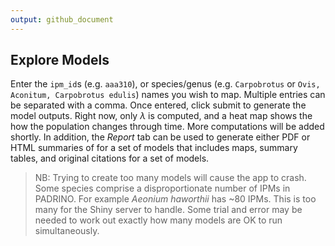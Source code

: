 ```yaml
---
output: github_document
---
```

## Explore Models

Enter the `ipm_id`s (e.g. `aaa310`), or species/genus (e.g. `Carpobrotus` or `Ovis, Aconitum, Carpobrotus edulis`) names you wish to map. Multiple entries can be separated with a comma. Once entered, click submit to generate the model outputs. Right now, only $\lambda$ is computed, and a heat map shows the how the population changes through time. More computations will be added shortly. In addition, the _Report_ tab can be used to generate either PDF or HTML summaries of for a set of models that includes maps, summary tables, and original citations for a set of models.

>NB: Trying to create too many models will cause the app to crash. Some species comprise a disproportionate number of IPMs in PADRINO. For example *Aeonium haworthii* has ~80 IPMs. This is too many for the Shiny server to handle. Some trial and error may be needed to work out exactly how many models are OK to run simultaneously.
